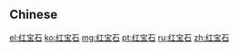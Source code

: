 {{also|紅寶石}}
==Chinese==
{{zh-see|紅寶石}}

[[el:红宝石]]
[[ko:红宝石]]
[[mg:红宝石]]
[[pt:红宝石]]
[[ru:红宝石]]
[[zh:红宝石]]